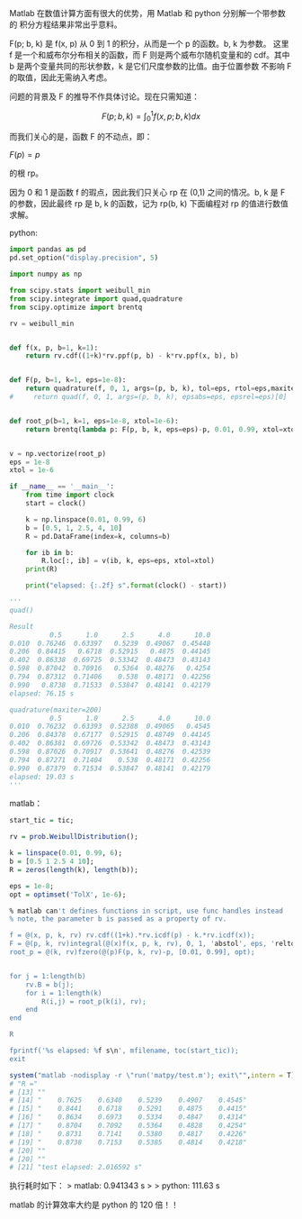 Matlab 在数值计算方面有很大的优势，用 Matlab 和 python 分别解一个带参数的
积分方程结果非常出乎意料。

F(p; b, k) 是 f(x, p) 从 0 到 1 的积分，从而是一个 p 的函数。b, k 为参数。
这里 f 是一个和威布尔分布相关的函数，而 F 则是两个威布尔随机变量和的
cdf。其中 b 是两个变量共同的形状参数，k 是它们尺度参数的比值。由于位置参数
不影响 F 的取值，因此无需纳入考虑。

问题的背景及 F 的推导不作具体讨论。现在只需知道：

$$
F(p; b, k) = \int_0^1 f(x, p; b, k) dx
$$

而我们关心的是，函数 F 的不动点，即：

$F(p) = p$

的根 rp。

因为 0 和 1 是函数 f 的瑕点，因此我们只关心 rp 在 (0,1) 之间的情况。b, k 是 F
的参数，因此最终 rp 是 b, k 的函数，记为 rp(b, k) 下面编程对 rp 的值进行数值
求解。

python:

```python
import pandas as pd
pd.set_option("display.precision", 5)

import numpy as np

from scipy.stats import weibull_min
from scipy.integrate import quad,quadrature
from scipy.optimize import brentq

rv = weibull_min


def f(x, p, b=1, k=1):
    return rv.cdf((1+k)*rv.ppf(p, b) - k*rv.ppf(x, b), b)


def F(p, b=1, k=1, eps=1e-8):
    return quadrature(f, 0, 1, args=(p, b, k), tol=eps, rtol=eps,maxiter=200)[0]
#     return quad(f, 0, 1, args=(p, b, k), epsabs=eps, epsrel=eps)[0]


def root_p(b=1, k=1, eps=1e-8, xtol=1e-6):
    return brentq(lambda p: F(p, b, k, eps=eps)-p, 0.01, 0.99, xtol=xtol, rtol=xtol)


v = np.vectorize(root_p)
eps = 1e-8
xtol = 1e-6

if __name__ == '__main__':
    from time import clock
    start = clock()

    k = np.linspace(0.01, 0.99, 6)
    b = [0.5, 1, 2.5, 4, 10]
    R = pd.DataFrame(index=k, columns=b)

    for ib in b:
        R.loc[:, ib] = v(ib, k, eps=eps, xtol=xtol)
    print(R)

    print("elapsed: {:.2f} s".format(clock() - start))

'''    
quad()

Result
          0.5      1.0      2.5      4.0      10.0
0.010  0.76246  0.63397   0.5239  0.49067  0.45448
0.206  0.84415   0.6718  0.52915   0.4875  0.44145
0.402  0.86338  0.69725  0.53342  0.48473  0.43143
0.598  0.87042  0.70916   0.5364  0.48276   0.4254
0.794  0.87312  0.71406    0.538  0.48171  0.42256
0.990   0.8738  0.71533  0.53847  0.48141  0.42179
elapsed: 76.15 s    

quadrature(maxiter=200)
          0.5      1.0      2.5      4.0      10.0
0.010  0.76232  0.63393  0.52388  0.49065   0.4545
0.206  0.84378  0.67177  0.52915  0.48749  0.44145
0.402  0.86381  0.69726  0.53342  0.48473  0.43143
0.598  0.87026  0.70917  0.53641  0.48276  0.42539
0.794  0.87271  0.71404    0.538  0.48171  0.42256
0.990  0.87379  0.71534  0.53847  0.48141  0.42179
elapsed: 19.03 s
'''
```

matlab：

```r
start_tic = tic;

rv = prob.WeibullDistribution();

k = linspace(0.01, 0.99, 6);
b = [0.5 1 2.5 4 10];
R = zeros(length(k), length(b));

eps = 1e-8;
opt = optimset('TolX', 1e-6);

% matlab can't defines functions in script, use func handles instead
% note, the parameter b is passed as a property of rv.

f = @(x, p, k, rv) rv.cdf((1+k).*rv.icdf(p) - k.*rv.icdf(x));
F = @(p, k, rv)integral(@(x)f(x, p, k, rv), 0, 1, 'abstol', eps, 'reltol', eps);
root_p = @(k, rv)fzero(@(p)F(p, k, rv)-p, [0.01, 0.99], opt);


for j = 1:length(b)
    rv.B = b(j);
    for i = 1:length(k)
        R(i,j) = root_p(k(i), rv);
    end
end

R

fprintf('%s elapsed: %f s\n', mfilename, toc(start_tic));
exit
```

```r
system("matlab -nodisplay -r \"run('matpy/test.m'); exit\"",intern = T)
# "R ="                                                           
# [13] ""                                                              
# [14] "    0.7625    0.6340    0.5239    0.4907    0.4545"            
# [15] "    0.8441    0.6718    0.5291    0.4875    0.4415"            
# [16] "    0.8634    0.6973    0.5334    0.4847    0.4314"            
# [17] "    0.8704    0.7092    0.5364    0.4828    0.4254"            
# [18] "    0.8731    0.7141    0.5380    0.4817    0.4226"            
# [19] "    0.8738    0.7153    0.5385    0.4814    0.4218"            
# [20] ""                            
# [20] ""                                                              
# [21] "test elapsed: 2.016592 s"   

```

执行耗时如下：
> matlab: 0.941343 s
>
> python: 111.63 s

matlab 的计算效率大约是 python 的 120 倍！！
